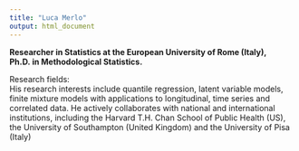 ```yaml
---
title: "Luca Merlo"
output: html_document
---
```


**Researcher in Statistics at the European University of Rome (Italy), Ph.D. in Methodological Statistics.**

Research fields: <br>
His research interests include quantile regression, latent variable models, finite mixture models with applications to longitudinal, time series and correlated data. He actively collaborates with national and international institutions, including the Harvard T.H. Chan School of Public Health (US), the University of Southampton (United Kingdom) and the University of Pisa (Italy)